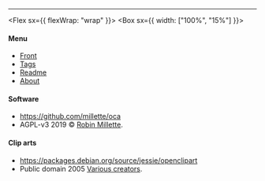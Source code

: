 ---

<Flex sx={{ flexWrap: "wrap" }}>
<Box sx={{ width: ["100%", "15%"] }}>

#### Menu

- [Front](/)
- [Tags](/tags)
- [Readme](/readme)
- [About](/about)

</Box>
<Box sx={{ width: ["100%", "40%"] }}>

#### Software

- <https://github.com/millette/oca>
- AGPL-v3 2019 © [Robin Millette](http://robin.millette.info/).

</Box>
<Box sx={{ width: ["100%", "45%"] }}>

#### Clip arts

- <https://packages.debian.org/source/jessie/openclipart>
- Public domain 2005 [Various creators](https://openclipart.org/).

</Box>
</Flex>
